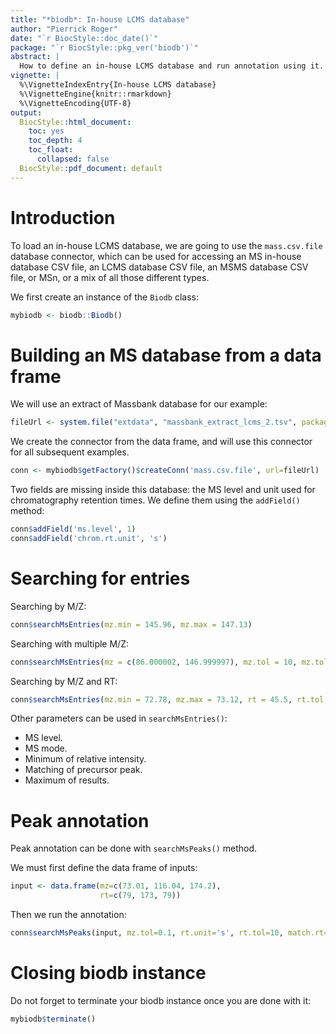 ```yaml
---
title: "*biodb*: In-house LCMS database"
author: "Pierrick Roger"
date: "`r BiocStyle::doc_date()`"
package: "`r BiocStyle::pkg_ver('biodb')`"
abstract: |
  How to define an in-house LCMS database and run annotation using it.
vignette: |
  %\VignetteIndexEntry{In-house LCMS database}
  %\VignetteEngine{knitr::rmarkdown}
  %\VignetteEncoding{UTF-8}
output:
  BiocStyle::html_document:
    toc: yes
    toc_depth: 4
    toc_float:
      collapsed: false
  BiocStyle::pdf_document: default
---
```


# Introduction

To load an in-house LCMS database, we are going to use the `mass.csv.file` database connector, which can be used for accessing an MS in-house database CSV file, an LCMS database CSV file, an MSMS database CSV file, or MSn, or a mix of all those different types.

We first create an instance of the `Biodb` class:
```r
mybiodb <- biodb::Biodb()
```

# Building an MS database from a data frame

We will use an extract of Massbank database for our example:
```r
fileUrl <- system.file("extdata", "massbank_extract_lcms_2.tsv", package='biodb')
```

We create the connector from the data frame, and will use this connector for all subsequent examples.
```r
conn <- mybiodb$getFactory()$createConn('mass.csv.file', url=fileUrl)
```

Two fields are missing inside this database: the MS level and unit used for chromatography retention times.
We define them using the `addField()` method:
```r
conn$addField('ms.level', 1)
conn$addField('chrom.rt.unit', 's')
```

# Searching for entries

Searching by M/Z:
```r
conn$searchMsEntries(mz.min = 145.96, mz.max = 147.13)
```

Searching with multiple M/Z:
```r
conn$searchMsEntries(mz = c(86.000002, 146.999997), mz.tol = 10, mz.tol.unit = 'ppm')
```

Searching by M/Z and RT:
```r
conn$searchMsEntries(mz.min = 72.78, mz.max = 73.12, rt = 45.5, rt.tol = 1, rt.unit = 's')
```

Other parameters can be used in `searchMsEntries()`:

 * MS level.
 * MS mode.
 * Minimum of relative intensity.
 * Matching of precursor peak.
 * Maximum of results.

# Peak annotation

Peak annotation can be done with `searchMsPeaks()` method.

We must first define the data frame of inputs:
```r
input <- data.frame(mz=c(73.01, 116.04, 174.2),
                    rt=c(79, 173, 79))
```

Then we run the annotation:
```r
conn$searchMsPeaks(input, mz.tol=0.1, rt.unit='s', rt.tol=10, match.rt=TRUE, prefix='match.')
```

# Closing biodb instance

Do not forget to terminate your biodb instance once you are done with it:
```r
mybiodb$terminate()
```
